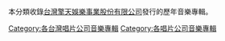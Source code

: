本分類收錄[[台灣|台灣]][[擎天娛樂事業股份有限公司|擎天娛樂事業股份有限公司]]發行的歷年音樂專輯。

[[Category:各台灣唱片公司音樂專輯|Category:各台灣唱片公司音樂專輯]]
[[Category:各唱片公司音樂專輯|Category:各唱片公司音樂專輯]]